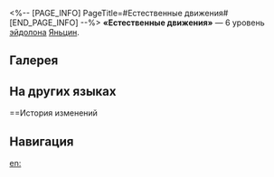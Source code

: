 <%-- [PAGE_INFO]
PageTitle=#Естественные движения#
[END_PAGE_INFO] --%>
{{Эйдолон Инфобокс
|Название         = Естественные движения
|Изображение      = Эйдолон Естественные движения.png
|Персонаж         = Яньцин
|Уровень          = 6
|Длительность     = 
|Описание         = Победа над противником увеличивает длительность активных {{Доп эффект|усилений}}, вызванных статусом Эмпатическая связь или сверхспособностью Яньцина, на 1 ход.
|Свойство1        = 
|Масштабирование1 = 
}}
'''«Естественные движения»''' — 6 уровень [[эйдолон]]а [[Яньцин]].

==Галерея==
{{Галерея|position=left|captionalign=center
|Персонаж Яньцин Эйдолон 6.png|Осколок Эйдолона
}}

==На других языках==
{{На других языках
|en   = Swift Swoop
|zhs  = 自在
|zht  = 自在
|ja   = {{Rubi|自在|じざい}}
|ko   = 자유자재
|es   = Juego de pies
|fr   = Combattant habile
|ru   = Естественные движения
|th   = Swift Swoop
|vi   = Tự Tại
|de   = Leichtigkeit
|id   = Swift Swoop
|pt   = Ataque Rápido
}}

==История изменений
{{История изменений|3.5}}

==Навигация==
{{Навык Навбокс|Яньцин}}

[[en:]]